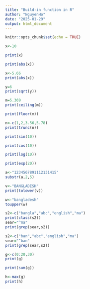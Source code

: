 ```yaml
---
title: "Build-in function in R"
author: "NguyenHo"
date: "2025-01-29"
output: html_document
---
```


```r
knitr::opts_chunk$set(echo = TRUE)
```

```r
x<-10
```


```r
print(x)
```


```r
print(abs(x))
```


```r
x<-5.66
print(abs(x))
```


```r
y=6
print(sqrt(y))
```


```r
m=5.369
print(ceiling(m))
```


```r
print(floor(m))
```


```r
n<-c(1,2,3.56,5.78)
print(trunc(n))
```


```r
print(sin(10))
```


```r
print(cos(10))
```


```r
print(log(10))
```


```r
print(exp(20))
```


```r
a<-"1234567891112131415"
substr(a,2,5)
```


```r
v<-"BANGLADESH"
print(tolower(v))
```


```r
w<-"bangladesh"
toupper(w)
```


```r
s2<-c("bangla","abc","english","ma")
print(class(s2))
sear="^ma"
print(grep(sear,s2))
```


```r
s2<-c("ban","abc","english","ma")
sear="^ban"
print(grep(sear,s2))
```


```r
g<-c(0:20,30)
print(g)
```


```r
print(sum(g))
```


```r
h<-max(g)
print(h)

```